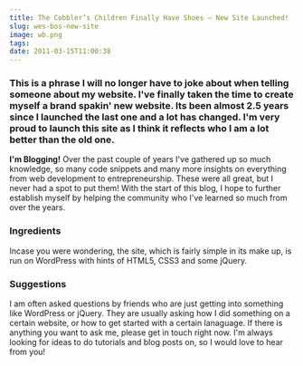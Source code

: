 ```yaml
---
title: The Cobbler’s Children Finally Have Shoes – New Site Launched!
slug: wes-bos-new-site
image: wb.png
tags: 
date: 2011-03-15T11:00:38
---
```


<h3 >This is a phrase I will no longer have to joke about when telling someone about my website. I've finally taken the time to create myself a brand spakin' new website. Its been almost 2.5 years since I launched the last one and a lot has changed. I'm very proud to launch this site as I think it reflects who I am a lot better than the old one.<!--more--></h3>
<strong>I'm Blogging!</strong>
Over the past couple of years I've gathered up so much knowledge, so many code snippets and many more insights on everything from web development to entrepreneurship. These were all great, but I never had a spot to put them! With the start of this blog, I hope to further establish myself by helping the community who I've learned so much from over the years.

<h3>Ingredients</h3>
Incase you were wondering, the site, which is fairly simple in its make up, is run on WordPress with hints of HTML5, CSS3 and some jQuery.

<h3 >Suggestions</h3>
I am often asked questions by friends who are just getting into something like WordPress or jQuery. They are usually asking how I did something on a certain website, or how to get started with a certain lanaguage. If there is anything you want to ask me, please get in touch right now. I'm always looking for ideas to do tutorials and blog posts on, so I would love to hear from you!